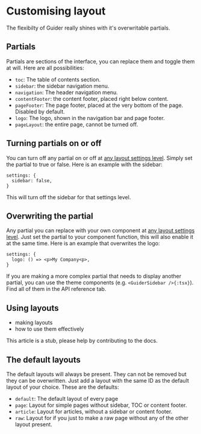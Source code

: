 # Customising layout

The flexibilty of Guider really shines with it's overwritable partials.


## Partials

Partials are sections of the interface, you can replace them and toggle them at will.
Here are all possibilities:
 - `toc`: The table of contents section.
 - `sidebar`: the sidebar navigation menu.
 - `navigation`: The header navigation menu.
 - `contentFooter`: the content footer, placed right below content.
 - `pageFooter`: The page footer, placed at the very bottom of the page. Disabled by default.
 - `logo`: The logo, shown in the navigation bar and page footer.
 - `pageLayout`: the entire page, cannot be turned off.


## Turning partials on or off

You can turn off any partial on or off at [any layout settings level](/docs/guider/guides/config/theming#introduction-to-layout-settings).
Simply set the partial to true or false. Here is an example with the sidebar:

```tsx
settings: {
  sidebar: false,
}
```

This will turn off the sidebar for that settings level.


## Overwriting the partial

Any partial you can replace with your own component at [any layout settings level](/docs/guider/guides/config/theming#introduction-to-layout-settings).
Just set the partial to your component function, this will also enable it at the same time. Here is an example that overwrites the logo:

```tsx
settings: {
  logo: () => <p>My Company<p>,
}
```

If you are making a more complex partial that needs to display another partial, you can use the theme components (e.g. `<GuiderSidebar />{:tsx}`).
Find all of them in the API reference tab.


## Using layouts

- making layouts
- how to use them effectively

<Caution>
This article is a stub, please help by contributing to the docs.
</Caution>


## The default layouts

The default layouts will always be present. They can not be removed but they can be overwritten. Just add a layout with the same ID as the
default layout of your choice. These are the defaults:
- `default`: The default layout of every page
- `page`: Layout for simple pages without sidebar, TOC or content footer.
- `article`: Layout for articles, without a sidebar or content footer.
- `raw`: Layout for if you just to make a raw page without any of the other layout present.
